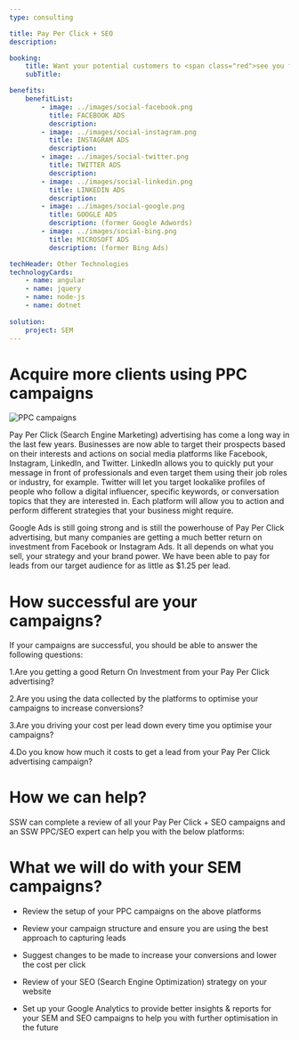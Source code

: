 ```yaml
---
type: consulting

title: Pay Per Click + SEO
description:

booking:
    title: Want your potential customers to <span class="red">see you first </span>?
    subTitle: 

benefits:
    benefitList:
        - image: ../images/social-facebook.png
          title: FACEBOOK ADS
          description: 
        - image: ../images/social-instagram.png
          title: INSTAGRAM ADS
          description: 
        - image: ../images/social-twitter.png
          title: TWITTER ADS
          description: 
        - image: ../images/social-linkedin.png
          title: LINKEDIN ADS
          description: 
        - image: ../images/social-google.png
          title: GOOGLE ADS
          description: (former Google Adwords)
        - image: ../images/social-bing.png
          title: MICROSOFT ADS
          description: (former Bing Ads)

techHeader: Other Technologies
technologyCards:
    - name: angular
    - name: jquery
    - name: node-js
    - name: dotnet 
    
solution:
    project: SEM
---
```


# Acquire more clients using **PPC campaigns**

![PPC campaigns](../images/ppc-bigbanner.png)

Pay Per Click (Search Engine Marketing) advertising has come a long way in the last few years. Businesses are now able to target their prospects based on their interests and actions on social media platforms like Facebook, Instagram, LinkedIn, and Twitter. LinkedIn allows you to quickly put your message in front of professionals and even target them using their job roles or industry, for example. Twitter will let you target lookalike profiles of people who follow a digital influencer, specific keywords, or conversation topics that they are interested in. Each platform will allow you to action and perform different strategies that your business might require.

Google Ads is still going strong and is still the powerhouse of Pay Per Click advertising, but many companies are getting a much better return on investment from Facebook or Instagram Ads. It all depends on what you sell, your strategy and your brand power. We have been able to pay for leads from our target audience for as little as $1.25 per lead.


# How successful are your campaigns?

If your campaigns are successful, you should be able to answer the following questions:

1.Are you getting a good Return On Investment from your Pay Per Click advertising?

2.Are you using the data collected by the platforms to optimise your campaigns to increase conversions?

3.Are you driving your cost per lead down every time you optimise your campaigns?

4.Do you know how much it costs to get a lead from your Pay Per Click advertising campaign?


# How we can help?

SSW can complete a review of all your Pay Per Click + SEO campaigns and an SSW PPC/SEO expert can help you with the below platforms:

# What we will do with your SEM campaigns?

* Review the setup of your PPC campaigns on the above platforms

* Review your campaign structure and ensure you are using the best approach to capturing leads

* Suggest changes to be made to increase your conversions and lower the cost per click

* Review of your SEO (Search Engine Optimization) strategy on your website

* Set up your Google Analytics to provide better insights & reports for your SEM and SEO campaigns to help you with further optimisation in the future